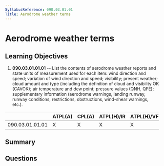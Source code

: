 ```yaml
---
SyllabusReference: 090.03.01.01
Title: Aerodrome weather terms
---
```


# Aerodrome weather terms

## Learning Objectives

1. **090.03.01.01.01** -- List the contents of aerodrome weather reports and state units of measurement used for each item: wind direction and speed; variation of wind direction and speed; visibility; present weather; cloud amount and type (including the definition of cloud and visibility OK (CAVOK); air temperature and dew point; pressure values (QNH, QFE); supplementary information (aerodrome warnings, landing runway, runway conditions, restrictions, obstructions, wind-shear warnings, etc.).

|                 | ATPL(A) | CPL(A) | ATPL(H)/IR | ATPL(H)/VFR | CPL(H) | IR  | CBIR(A) |
| --------------- | ------- | ------ | ---------- | ----------- | ------ | --- | ------- |
| 090.03.01.01.01 | X       | X      | X          | X           | X      | X   | X       |

## Summary

## Questions
